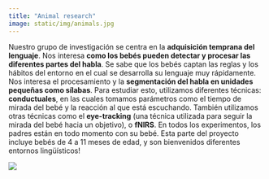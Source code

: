 ```yaml
---
title: "Animal research"
image: static/img/animals.jpg
---
```


::: textbox
Nuestro grupo de investigación se centra en la **adquisición temprana del lenguaje**. Nos interesa **como los bebés pueden detectar y procesar las diferentes partes del habla**. Se sabe que los bebés captan las reglas y los hábitos del entorno en el cual se desarrolla su lenguaje muy rápidamente. Nos interesa el procesamiento y la **segmentación del habla en unidades pequeñas como sílabas**. Para estudiar esto, utilizamos diferentes técnicas: **conductuales**, en las cuales tomamos parámetros como el tiempo de mirada del bebé y la reacción al que está escuchando. También utilizamos otras técnicas como el **eye-tracking** (una técnica utilizada para seguir la mirada del bebé hacia un objetivo), o **fNIRS**. En todos los experimentos, los padres están en todo momento con su bebé. Esta parte del proyecto incluye bebés de 4 a 11 meses de edad, y son bienvenidos diferentes entornos lingüísticos!
:::


![](static/img/animals.jpg)